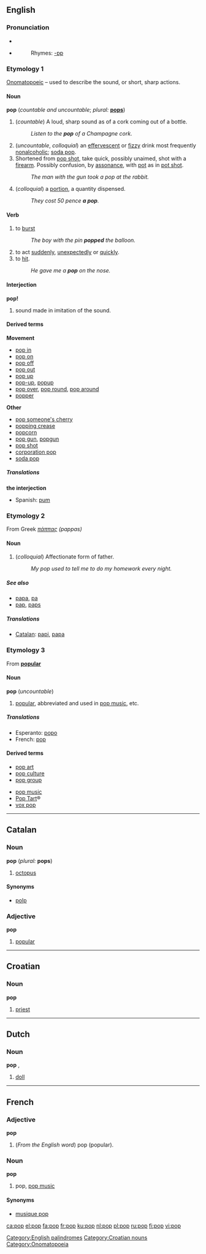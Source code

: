 ==English==
[[Category:English palindromes]]
===Pronunciation===
*{{audio|en-ca-pop.ogg|Audio (CA)}}
*{{audio|en-us-pop.ogg|Audio (US)}}
*:Rhymes: [[Rhymes:English:-ɒp|-ɒp]]

===Etymology 1===
[[Onomatopoeic]] &ndash; used to describe the sound, or short, sharp actions.
====Noun====
'''pop''' (''countable and uncountable''; ''plural:'' '''[[pops]]''')

# (''countable'') A loud, sharp sound as of a cork coming out of a bottle.
#: ''Listen to the '''pop''' of a Champagne cork.''
# (''uncountable'', ''colloquial'') an [[effervescent]] or [[fizzy]] drink most frequently [[nonalcoholic]]; [[soda pop]].
# Shortened from [[pop shot]], take quick, possibly unaimed, shot with a [[firearm]]. Possibly confusion, by [[assonance]], with [[pot]] as in [[pot shot]].
#: ''The man with the gun took a pop at the rabbit.''
# (''colloquial'') a [[portion]], a quantity dispensed.
#: ''They cost 50 pence '''a pop'''.''

====Verb====
{{en-verb|popp|ing}}
# to [[burst]]
#: ''The boy with the pin '''popped''' the balloon.''
# to act [[suddenly]], [[unexpectedly]] or [[quickly]].
# to [[hit]].
#: ''He gave me a '''pop''' on the nose.''

====Interjection====
'''pop!'''
# sound made in imitation of the sound.

====Derived terms====
{{top}}
'''Movement'''
*[[pop in]]
*[[pop on]]
*[[pop off]]
*[[pop out]]
*[[pop up]]
*[[pop-up]], [[popup]]
*[[pop over]], [[pop round]], [[pop around]]
*[[popper]]

{{mid}}
'''Other'''
*[[pop someone's cherry]]
*[[popping crease]]
*[[popcorn]]
*[[pop gun]], [[popgun]]
*[[pop shot]]
*[[corporation pop]]
*[[soda pop]]
{{bottom}}

=====Translations=====
'''the interjection'''
*Spanish: [[pum]]


===Etymology 2===
From Greek ''[[πάππας]] (pappas)''

====Noun====
{{en-noun}}

# (''colloquial'') Affectionate form of father.
#: ''My pop used to tell me to do my homework every night.''

=====See also=====
*[[papa]], [[pa]]
*[[pap]], [[paps]]

=====Translations=====
*[[Catalan]]: [[papi]], [[papa]] {{m}}

===Etymology 3===
From '''[[popular]]'''

====Noun====
'''pop''' (''uncountable'')

# [[popular]], abbreviated and used in [[pop music]], etc.

=====Translations=====
*Esperanto: [[popo]]
*French: [[pop]] {{f}}

====Derived terms====
{{top}}
*[[pop art]]
*[[pop culture]]
*[[pop group]]
{{mid}}
*[[pop music]]
*[[Pop Tart]]&reg;
*[[vox pop]]
{{bottom}}


----

==Catalan==
===Noun===
'''pop''' {{m}} (''plural:'' '''pops''')
#[[octopus]]
====Synonyms====
*[[polp]]

===Adjective===
'''pop'''
#[[popular]]


----

==Croatian==
===Noun===
'''pop''' {{m}}
#[[priest]]

[[Category:Croatian nouns]]


----

==Dutch==
===Noun===
'''pop''' {{f}}, {{m}}

#[[doll]]


----

==French==
===Adjective===
'''pop'''

#(''From the English word'') pop (popular).

===Noun===
'''pop''' {{m}}

#pop, [[pop music]]

====Synonyms====
*[[musique pop]]

[[Category:Onomatopoeia]]

[[ca:pop]]
[[el:pop]]
[[fa:pop]]
[[fr:pop]]
[[ku:pop]]
[[nl:pop]]
[[pl:pop]]
[[ru:pop]]
[[fi:pop]]
[[vi:pop]]